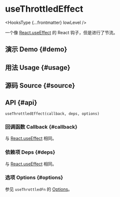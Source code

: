 # useThrottledEffect


<HooksType {...frontmatter} lowLevel />

一个像 [React.useEffect](https://react.dev/reference/react/useEffect) 的 React 钩子，但是进行了节流。

## 演示 Demo \{#demo}


<App />

## 用法 Usage \{#usage}



## 源码 Source \{#source}


<Source />

## API \{#api}

```tsx
useThrottledEffect(callback, deps, options)
```

### 回调函数 Callback \{#callback}

与 [React.useEffect](https://react.dev/reference/react/useEffect) 相同。

### 依赖项 Deps \{#deps}

与 [React.useEffect](https://react.dev/reference/react/useEffect) 相同。

### 选项 Options \{#options}

参见 `useThrottledFn` 的 [Options](/reference/use-throttled-fn/#options)。
